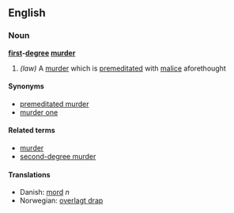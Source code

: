 ==English==
=== Noun ===
'''[[first]]-[[degree]] [[murder]]'''

#''(law)'' A [[murder]] which is [[premeditated]] with [[malice]] aforethought

====Synonyms====
*[[premeditated murder]]
*[[murder one]]<!-- probably slang, uses in old police tv show hawaii five o -->

====Related terms====
*[[murder]]
*[[second-degree murder]]

====Translations====
*Danish: [[mord]] ''n''
*Norwegian: [[overlagt drap]]